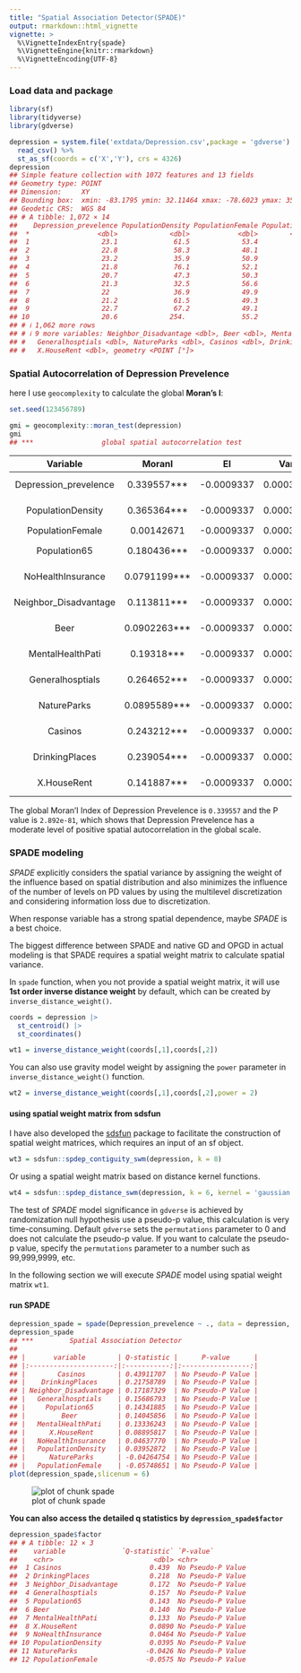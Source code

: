 ```yaml
---
title: "Spatial Association Detector(SPADE)"
output: rmarkdown::html_vignette
vignette: >
  %\VignetteIndexEntry{spade}
  %\VignetteEngine{knitr::rmarkdown}
  %\VignetteEncoding{UTF-8}
---
```




### Load data and package


``` r
library(sf)
library(tidyverse)
library(gdverse)

depression = system.file('extdata/Depression.csv',package = 'gdverse') %>%
  read_csv() %>%
  st_as_sf(coords = c('X','Y'), crs = 4326)
depression
## Simple feature collection with 1072 features and 13 fields
## Geometry type: POINT
## Dimension:     XY
## Bounding box:  xmin: -83.1795 ymin: 32.11464 xmax: -78.6023 ymax: 35.17354
## Geodetic CRS:  WGS 84
## # A tibble: 1,072 × 14
##    Depression_prevelence PopulationDensity PopulationFemale Population65 NoHealthInsurance
##  *                 <dbl>             <dbl>            <dbl>        <dbl>             <dbl>
##  1                  23.1              61.5             53.4         22.5              7.98
##  2                  22.8              58.3             48.1         16.8             11.0 
##  3                  23.2              35.9             50.9         24.5              9.31
##  4                  21.8              76.1             52.1         21.8             13.2 
##  5                  20.7              47.3             50.3         22.0             11   
##  6                  21.3              32.5             56.6         19.2             13.0 
##  7                  22                36.9             49.9         19.2             10.8 
##  8                  21.2              61.5             49.3         15.9              8.57
##  9                  22.7              67.2             49.1         15.7             17.8 
## 10                  20.6             254.              55.2         11.3             12.7 
## # ℹ 1,062 more rows
## # ℹ 9 more variables: Neighbor_Disadvantage <dbl>, Beer <dbl>, MentalHealthPati <dbl>,
## #   Generalhosptials <dbl>, NatureParks <dbl>, Casinos <dbl>, DrinkingPlaces <dbl>,
## #   X.HouseRent <dbl>, geometry <POINT [°]>
```

### Spatial Autocorrelation of Depression Prevelence

here I use `geocomplexity` to calculate the global **Moran's I**:


``` r
set.seed(123456789)

gmi = geocomplexity::moran_test(depression)
gmi
## ***                 global spatial autocorrelation test
```


------------------------------------------------------------------------------------
       Variable             MoranI          EI         VarI        zI        pI     
----------------------- -------------- ------------ ----------- -------- -----------
 Depression_prevelence   0.339557***    -0.0009337   0.0003192   19.06    2.892e-81 

   PopulationDensity     0.365364***    -0.0009337   0.0003192    20.5    1.052e-93 

   PopulationFemale       0.00142671    -0.0009337   0.0003192   0.1321    0.4474   

     Population65        0.180436***    -0.0009337   0.0003192   10.15    1.641e-24 

   NoHealthInsurance     0.0791199***   -0.0009337   0.0003192    4.48    3.724e-06 

 Neighbor_Disadvantage   0.113811***    -0.0009337   0.0003192   6.422    6.723e-11 

         Beer            0.0902263***   -0.0009337   0.0003192   5.102    1.68e-07  

   MentalHealthPati       0.19318***    -0.0009337   0.0003192   10.86    8.534e-28 

   Generalhosptials      0.264652***    -0.0009337   0.0003192   14.86    2.806e-50 

      NatureParks        0.0895589***   -0.0009337   0.0003192   5.065    2.045e-07 

        Casinos          0.243212***    -0.0009337   0.0003192   13.66    8.28e-43  

    DrinkingPlaces       0.239054***    -0.0009337   0.0003192   13.43    1.97e-41  

      X.HouseRent        0.141887***    -0.0009337   0.0003192   7.993    6.562e-16 
------------------------------------------------------------------------------------



The global Moran'I Index of Depression Prevelence is `0.339557` and the P value is ` 2.892e-81`, which shows that Depression Prevelence has a moderate level of positive spatial autocorrelation in the global scale.

### SPADE modeling

*SPADE* explicitly considers the spatial variance by assigning the weight of the influence based on spatial distribution and also minimizes the influence of the number of levels on PD values by using the multilevel discretization and considering information loss due to discretization.

When response variable has a strong spatial dependence, maybe *SPADE* is a best choice.

The biggest difference between SPADE and native GD and OPGD in actual modeling is that SPADE requires a spatial weight matrix to calculate spatial variance.

In `spade` function, when you not provide a spatial weight matrix, it will use **1st order inverse distance weight** by default, which can be created by `inverse_distance_weight()`.


``` r
coords = depression |>
  st_centroid() |>
  st_coordinates()

wt1 = inverse_distance_weight(coords[,1],coords[,2])
```

You can also use gravity model weight by assigning the `power` parameter in `inverse_distance_weight()` function.


``` r
wt2 = inverse_distance_weight(coords[,1],coords[,2],power = 2)
```

#### using spatial weight matrix from sdsfun

I have also developed the [sdsfun](https://stscl.github.io/sdsfun/) package to facilitate the construction of spatial weight matrices, which requires an input of an sf object.


``` r
wt3 = sdsfun::spdep_contiguity_swm(depression, k = 8)
```

Or using a spatial weight matrix based on distance kernel functions.


``` r
wt4 = sdsfun::spdep_distance_swm(depression, k = 6, kernel = 'gaussian')
```

The test of *SPADE* model significance in `gdverse` is achieved by randomization null hypothesis use a pseudo-p value, this calculation is very time-consuming. Default `gdverse` sets the `permutations` parameter to 0 and does not calculate the pseudo-p value. If you want to calculate the pseudo-p value, specify the `permutations` parameter to a number such as 99,999,9999, etc.

In the following section we will execute *SPADE* model using spatial weight matrix `wt1`.

#### run SPADE


``` r
depression_spade = spade(Depression_prevelence ~ ., data = depression, wt = wt3, cores = 12)
depression_spade
## ***         Spatial Association Detector         
## 
## |       variable        | Q-statistic |      P-value      |
## |:---------------------:|:-----------:|:-----------------:|
## |        Casinos        | 0.43911707  | No Pseudo-P Value |
## |    DrinkingPlaces     | 0.21758789  | No Pseudo-P Value |
## | Neighbor_Disadvantage | 0.17187329  | No Pseudo-P Value |
## |   Generalhosptials    | 0.15686793  | No Pseudo-P Value |
## |     Population65      | 0.14341885  | No Pseudo-P Value |
## |         Beer          | 0.14045856  | No Pseudo-P Value |
## |   MentalHealthPati    | 0.13336243  | No Pseudo-P Value |
## |      X.HouseRent      | 0.08895817  | No Pseudo-P Value |
## |   NoHealthInsurance   | 0.04637770  | No Pseudo-P Value |
## |   PopulationDensity   | 0.03952872  | No Pseudo-P Value |
## |      NatureParks      | -0.04264754 | No Pseudo-P Value |
## |   PopulationFemale    | -0.05748651 | No Pseudo-P Value |
plot(depression_spade,slicenum = 6)
```

![plot of chunk spade](man/figures/spade/spade-1.png)

**You can also access the detailed q statistics by `depression_spade$factor`**


``` r
depression_spade$factor
## # A tibble: 12 × 3
##    variable              `Q-statistic` `P-value`        
##    <chr>                         <dbl> <chr>            
##  1 Casinos                      0.439  No Pseudo-P Value
##  2 DrinkingPlaces               0.218  No Pseudo-P Value
##  3 Neighbor_Disadvantage        0.172  No Pseudo-P Value
##  4 Generalhosptials             0.157  No Pseudo-P Value
##  5 Population65                 0.143  No Pseudo-P Value
##  6 Beer                         0.140  No Pseudo-P Value
##  7 MentalHealthPati             0.133  No Pseudo-P Value
##  8 X.HouseRent                  0.0890 No Pseudo-P Value
##  9 NoHealthInsurance            0.0464 No Pseudo-P Value
## 10 PopulationDensity            0.0395 No Pseudo-P Value
## 11 NatureParks                 -0.0426 No Pseudo-P Value
## 12 PopulationFemale            -0.0575 No Pseudo-P Value
```
